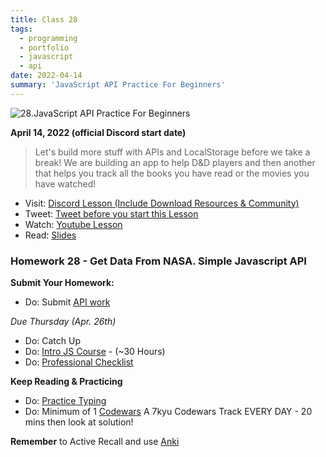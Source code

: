 ```yaml
---
title: Class 28
tags:
  - programming
  - portfolio
  - javascript
  - api
date: 2022-04-14
summary: 'JavaScript API Practice For Beginners'
---
```


![28.JavaScript API Practice For Beginners](https://cdn.hashnode.com/res/hashnode/image/upload/v1676662651887/oSBnefJws.png?auto=compress)

**April 14, 2022 (official Discord start date)**

> Let's build more stuff with APIs and LocalStorage before we take a break! We are building an app to help D&D players and then another that helps you track all the books you have read or the movies you have watched!

- Visit: [Discord Lesson (Include Download Resources & Community)](https://discord.com/channels/735923219315425401/738891289071714388/964277087638794240)
- Tweet: [Tweet before you start this Lesson](https://twitter.com/leonnoel/status/1514718089618722816)
- Watch: [Youtube Lesson](https://youtu.be/G7XJRLaq2Cw)
- Read: [Slides](https://slides.com/leonnoel/100devs2-another-api-review)

### Homework 28 - Get Data From NASA. Simple Javascript API

**Submit Your Homework:**

- Do: Submit [API work](https://forms.gle/mSR6TGf7F6iN54Wy5)

_Due Thursday (Apr. 26th)_

- Do: Catch Up
- Do: [Intro JS Course](https://www.codecademy.com/learn/introduction-to-javascript) - (~30 Hours)
- Do: [Professional Checklist](https://docs.google.com/document/d/1L2vTX3qvLhoGHeG5cVD2ljCfRGr1uJ_Gf-hNZj9KzTg)

**Keep Reading & Practicing**

- Do: [Practice Typing](https://www.keybr.com/)
- Do: Minimum of 1 [Codewars](https://codewars.com/) A 7kyu Codewars Track EVERY DAY - 20 mins then look at solution!

**Remember** to Active Recall and use [Anki](https://apps.ankiweb.net/)

